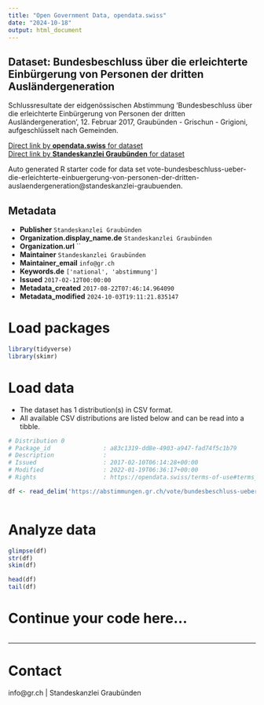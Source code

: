 ```yaml
---
title: "Open Government Data, opendata.swiss"
date: "2024-10-18"
output: html_document
---
```


## Dataset: Bundesbeschluss über die erleichterte Einbürgerung von Personen der dritten Ausländergeneration

Schlussresultate der eidgenössischen Abstimmung 'Bundesbeschluss über die erleichterte Einbürgerung von Personen der dritten Ausländergeneration', 12. Februar 2017, Graubünden - Grischun - Grigioni, aufgeschlüsselt nach Gemeinden.

[Direct link by **opendata.swiss** for dataset](https://opendata.swiss/de/dataset/bundesbeschluss-uber-die-erleichterte-einburgerung-von-personen-der-dritten-auslandergeneration)<br>
[Direct link by **Standeskanzlei Graubünden** for dataset](https://abstimmungen.gr.ch/vote/bundesbeschluss-ueber-die-erleichterte-einbuergerung-von-personen-der-dritten-auslaendergeneration/data)

Auto generated R starter code for data set vote-bundesbeschluss-ueber-die-erleichterte-einbuergerung-von-personen-der-dritten-auslaendergeneration@standeskanzlei-graubuenden.

## Metadata

- **Publisher** `Standeskanzlei Graubünden`
- **Organization.display_name.de** `Standeskanzlei Graubünden`
- **Organization.url** ``
- **Maintainer** `Standeskanzlei Graubünden`
- **Maintainer_email** `info@gr.ch`
- **Keywords.de** `['national', 'abstimmung']`
- **Issued** `2017-02-12T00:00:00`
- **Metadata_created** `2017-08-22T07:46:14.964090`
- **Metadata_modified** `2024-10-03T19:11:21.835147`


# Load packages

```r

library(tidyverse)
library(skimr)

```

# Load data

-   The dataset has 1 distribution(s) in CSV format.
-   All available CSV distributions are listed below and can be read into a tibble.

```r

# Distribution 0
# Package_id               : a83c1319-dd8e-4903-a947-fad74f5c1b79
# Description              : 
# Issued                   : 2017-02-10T06:14:28+00:00
# Modified                 : 2022-01-19T06:36:17+00:00
# Rights                   : https://opendata.swiss/terms-of-use#terms_by

df <- read_delim('https://abstimmungen.gr.ch/vote/bundesbeschluss-ueber-die-erleichterte-einbuergerung-von-personen-der-dritten-auslaendergeneration/data-csv')



```

# Analyze data

```r

glimpse(df)
str(df)
skim(df)

head(df)
tail(df)

```

# Continue your code here...

```r

```

------------------------------------------------------------------------

# Contact

info@gr.ch | Standeskanzlei Graubünden
